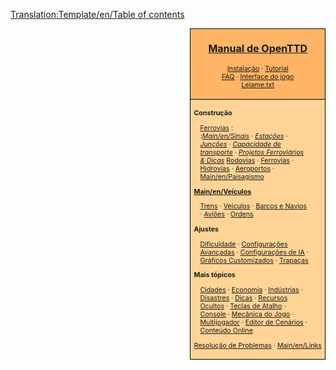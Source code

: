 <noinclude>[[Translation:Template/en/Table of contents]]</noinclude>
<div style="float:right; padding-left:12px; background:#ffffff;">
<div style="border:1px solid #000000; background:#ffb466; padding:5px; -moz-border-radius-topleft:5px; -moz-border-radius-topright:5px; font-size: 12pt;">
<center><strong><font size="3">[[Main/pt/OpenTTD|Manual de OpenTTD]]</font></strong></center>
<div style="font-size: 8pt; text-align: center;">
[[Main/pt/Instalação|Instalação]] &middot; 
[[Main/pt/Tutorial|Tutorial]]<br />
[[Main/pt/Perguntas Frequentes|FAQ]] &middot; 
[[Main/pt/Interface do jogo|Interface do jogo]]<br />
[[Main/pt/Leiame.txt|Leiame.txt]]
</div>
</div>
<div style="border:1px solid black; border-top-width: 0px; background:#ffd496; padding:5px; -moz-border-radius-bottomleft:5px; -moz-border-radius-bottomright:8px; font-size: 8pt;">

<div style="width: 186px">
'''Construção'''
<div style="margin-left:10px;">
[[Main/pt/Construção de ferrovias|Ferrovias]] : <br />
:''[[Main/en/Sinais]]'' &middot; ''[[Main/pt/Estação Ferroviária|Estações]]'' &middot; ''[[Main/pt/Junções|Junções]]'' &middot; ''[[Main/pt/Projetos de Ferroviárias|Capacidade de transporte]]'' &middot; ''[[Main/pt/Projetos ferroviários|Projetos Ferroviários & Dicas]]''
[[Main/pt/Construção de estradas|Rodovias]] &middot; [[Main/pt/Construção de Ferrovias|Ferrovias]] &middot; [[Main/pt/Construção de Hidrovias|Hidrovias]] &middot; [[Main/pt/Construção de Aeroportos|Aeroportos]] &middot; [[Main/en/Paisagismo]]
</div>
</div>

<div style="width: 186px">
'''[[Main/en/Veículos]]'''
<div style="margin-left:10px;">
[[Main/pt/Trens|Trens]] &middot; [[Main/pt/Veículos|Veículos]] &middot; [[Main/pt/Barcos|Barcos e Navios]] &middot;
[[Main/pt/Aviões|Aviões]] &middot; [[Main/pt/Ordens|Ordens]]
</div>
</div>

<div style="width: 186px">
'''Ajustes'''
<div style="margin-left:10px;">
[[Main/pt/Dificuldade|Dificuldade]] &middot; [[Main/en/Configurações Avançadas\Pt|Configurações Avançadas]] &middot; [[Main/en/Configurações de IA\Pt|Configurações de IA]] &middot;
[[Main/en/NewGRF\Pt|Gráficos Customizados]] &middot; [[Main/en/Trapaças\Pt|Trapaças]]
</div>
</div>

<div style="width: 186px">
'''Mais tópicos'''<br />
<div style="margin-left:10px;">
[[Main/en/Cidades\Pt|Cidades]] &middot; [[Main/en/Economia\Pt|Economia]] &middot; [[Main/en/Indústria\Pt|Indústrias]] &middot;
[[Main/en/Disastres\Pt|Disastres]] &middot; [[Main/en/Dicas\Pt|Dicas]] &middot;
[[Main/en/Recursos Ocultos\Pt|Recursos Ocultos]] &middot; [[Main/en/Teclas de Atalho\Pt|Teclas de Atalho]] &middot;
[[Main/en/Console\Pt|Console]] &middot; [[Main/en/Mecânica do Jogo\Pt|Mecânica do Jogo]] &middot;
[[Main/en/Multijogador\Pt|Multijogador]] &middot; [[Main/en/Editor de Cenário\Pt|Editor de Cenários]] &middot;
[[Main/en/Conteúdo Online\Pt|Conteúdo Online]]
</div>
</div>

[[Main/en/Resolução de Problemas\Pt|Resolução de Problemas]] &middot; [[Main/en/Links]]
</div>
</div>
<includeonly>[[Category:en/Manual|{{PAGENAME}}]]</includeonly>